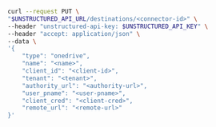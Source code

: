 ```bash REST (Change)
curl --request PUT \
"$UNSTRUCTURED_API_URL/destinations/<connector-id>" \
--header "unstructured-api-key: $UNSTRUCTURED_API_KEY" \
--header "accept: application/json" \
--data \
'{
    "type": "onedrive",
    "name": "<name>",
    "client_id": "<client-id>", 
    "tenant": "<tenant>", 
    "authority_url": "<authority-url>",
    "user_pname": "<user-pname>",
    "client_cred": "<client-cred>",
    "remote_url": "<remote-url>" 
}'
```